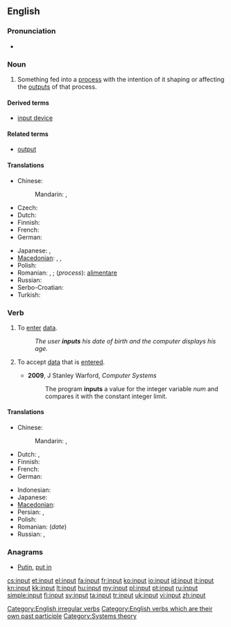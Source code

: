 {{wikipedia}}
==English==

===Pronunciation===
* {{IPA|/ˈɪnpʊt/}}

===Noun===
{{en-noun}}

# Something fed into a [[process]] with the intention of it shaping or affecting the [[outputs]] of that process.

====Derived terms====
* [[input device]]

====Related terms====
* [[output]]

====Translations====
{{trans-top|something fed into a process}}
* Chinese:
*: Mandarin: {{t-|cmn|輸入|sc=Hani}},  {{t-|cmn|输入|tr=shūrù|sc=Hani}}
* Czech: {{t-|cs|vstup|m}}
* Dutch: {{t-|nl|invoer}}
* Finnish: {{t-|fi|syöte}}
* French: {{t+|fr|entrée|f}}
* German: {{t+|de|Eingabe|f}}
{{trans-mid}}
* Japanese: {{t+|ja|入力|tr=にゅうりょく, nyūryoku}},  {{t+|ja|インプット|tr=inputto}}
* [[Macedonian]]: {{t|mk|внос|m|tr=vnos}},  {{t-|mk|влез|m|tr=vlez}},  {{t|mk|вложување|n|tr=vložúvanje}}
* Polish: {{t|pl|wkład}}
* Romanian: {{t|ro|intrare|f}}, {{t|ro|intrări|f|p}}; (''process''): [[alimentare]] {{f|s}}
* Russian: {{t+|ru|ввод|m|tr=vvod}}
* Serbo-Croatian: {{t|sh|unos|xs=Serbo-Croatian}}
* Turkish: {{t+|tr|girdi}}
{{trans-bottom}}

===Verb===
{{en-verb|inputs|inputting|'''input''' or '''[[inputted]]'''}}

# {{transitive}} To [[enter#Verb|enter]] [[data]].
#: ''The user '''inputs''' his date of birth and the computer displays his age.''
# {{transitive}} To accept [[data]] that is [[enter]]ed.
#* '''2009''', J Stanley Warford, ''Computer Systems''
#*: The program '''inputs''' a value for the integer variable ''num'' and compares it with the constant integer limit.

====Translations====
{{trans-top|to enter data}}
* Chinese:
*: Mandarin: {{t-|cmn|輸入|sc=Hani}},  {{t-|cmn|输入|tr=shūrù|sc=Hani}}
* Dutch: {{t-|nl|ingeven}}, {{t+|nl|invoeren}}
* Finnish: {{t+|fi|syöttää}}
* French: {{t+|fr|rentrer}}
* German: {{t+|de|eingeben}}
{{trans-mid}}
* Indonesian: {{t-|id|masuk|alt=memasukkan|xs=Indonesian}}
* Japanese: {{t+|ja|入力|alt=入力する|tr=にゅうりょくする, nyūryoku-suru}}
* [[Macedonian]]: {{t|mk|внeсува|tr=vnésuva}}
* Persian: {{t|fa|درونداد|xs=Persian}},  {{t|fa|دروندادن|xs=Persian}}
* Polish: {{t|pl|wprowadzać dane}}
* Romanian: {{t|ro|introduce}} (''date'')
* Russian: {{t|ru|вводить|tr=vvodít'}} {{impf}}, {{t|ru|ввести|tr=vvestí}} {{pf.}}
{{trans-bottom}}

===Anagrams===
* [[Putin#English|Putin]], [[put in#English|put in]]

[[Category:English irregular verbs]]
[[Category:English verbs which are their own past participle]]
[[Category:Systems theory]]

[[cs:input]]
[[et:input]]
[[el:input]]
[[fa:input]]
[[fr:input]]
[[ko:input]]
[[io:input]]
[[id:input]]
[[it:input]]
[[kn:input]]
[[kk:input]]
[[lt:input]]
[[hu:input]]
[[my:input]]
[[pl:input]]
[[pt:input]]
[[ru:input]]
[[simple:input]]
[[fi:input]]
[[sv:input]]
[[ta:input]]
[[tr:input]]
[[uk:input]]
[[vi:input]]
[[zh:input]]
